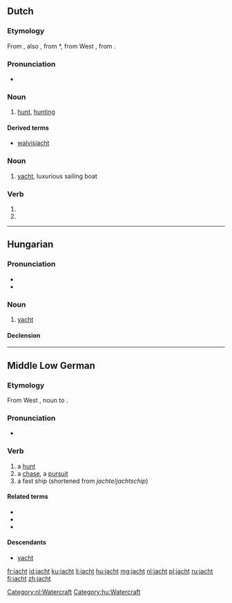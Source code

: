 ==Dutch==
===Etymology===
From {{etyl|dum|nl}} {{term|jacht|lang=dum}}, also {{term|jaget|lang=dum}}, from {{etyl|odt|nl}} *{{term||jagot|lang=odt}}, from West {{proto|Germanic|jagōþuz|hunt, hunting|lang=nl}}, from {{proto|Germanic|jagōnan|to hunt|lang=nl|title=}}.

===Pronunciation===
* {{rhymes|ɑxt|lang=nl}}

===Noun===
{{nl-noun|g=f|-|-}}

# [[hunt]], [[hunting]]

====Derived terms====
* [[walvisjacht]]

===Noun===
{{nl-noun|g=n||-}}

# [[yacht]], luxurious sailing boat

===Verb===
{{infl|nl}}

# {{nl-verb-form|p=123|n=sg|t=pres|m=ind|jachten}}
# {{nl-verb-form|m=imp|jachten}}

[[Category:nl:Watercraft]]

----

==Hungarian==

===Pronunciation===
* {{IPA|/ˈjɒχt/|lang=hu}}
* {{hyphenation|jacht}}

===Noun===
{{hu-noun|ok}}

# [[yacht]] {{gloss|luxurious sailing boat}}

====Declension====
{{hu-decl-ok|jach|t|ot}}{{hu-pos-otok|jacht|j|jai}}

[[Category:hu:Watercraft]]

----

==Middle Low German==

===Etymology===

From West {{proto|Germanic|jagōþuz|hunt, hunting|lang=nl}}, noun to {{proto|Germanic|jagōnan|lang=gml}}.

===Pronunciation===

* {{IPA|/jʌxt/}}

===Verb===
{{infl|gml|noun|g=f}}

# a [[hunt]]
# a [[chase]], a [[pursuit]]
# a fast ship (shortened from ''jachte''/''jachtschip'')

====Related terms====
* {{l|gml|jachteren}}
* {{l|gml|jagen}}
* {{l|gml|jachte}}

====Descendants====
* [[yacht]]


[[fr:jacht]]
[[id:jacht]]
[[ku:jacht]]
[[li:jacht]]
[[hu:jacht]]
[[mg:jacht]]
[[nl:jacht]]
[[pl:jacht]]
[[ru:jacht]]
[[fi:jacht]]
[[zh:jacht]]
